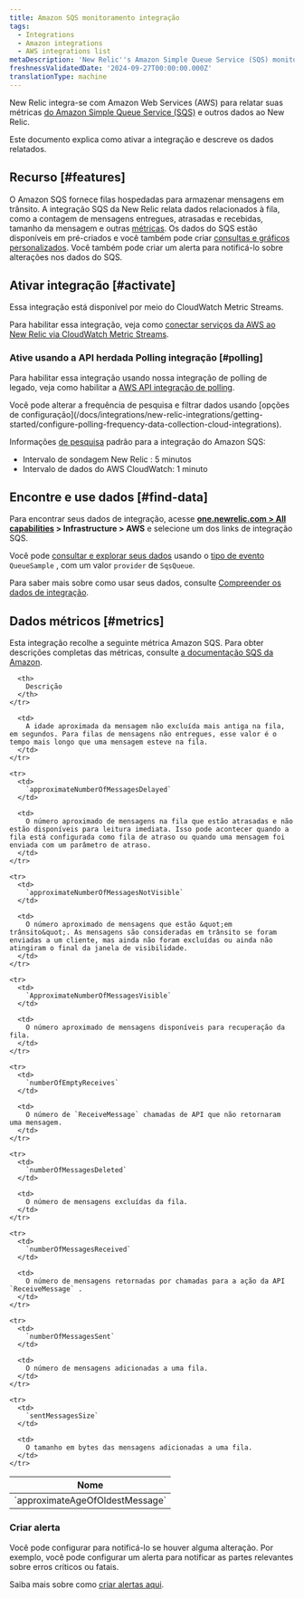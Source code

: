 ```yaml
---
title: Amazon SQS monitoramento integração
tags:
  - Integrations
  - Amazon integrations
  - AWS integrations list
metaDescription: 'New Relic''s Amazon Simple Queue Service (SQS) monitoring integration: what data it reports, and how to enable it.'
freshnessValidatedDate: '2024-09-27T00:00:00.000Z'
translationType: machine
---
```


New Relic integra-se com Amazon Web Services (AWS) para relatar suas métricas [do Amazon Simple Queue Service (SQS)](https://aws.amazon.com/sqs/) e outros dados ao New Relic.

Este documento explica como ativar a integração e descreve os dados relatados.

## Recurso [#features]

O Amazon SQS fornece filas hospedadas para armazenar mensagens em trânsito. A integração SQS da New Relic relata dados relacionados à fila, como a contagem de mensagens entregues, atrasadas e recebidas, tamanho da mensagem e outras [métricas](#metrics). Os dados do SQS estão disponíveis em <InlinePopover type="dashboards" />pré-criados e você também pode criar [consultas e gráficos personalizados](/docs/infrastructure/integrations-getting-started/getting-started/use-integration-data-new-relic-insights). Você também pode criar um alerta para notificá-lo sobre alterações nos dados do SQS.

## Ativar integração [#activate]

Essa integração está disponível por meio do CloudWatch Metric Streams.

Para habilitar essa integração, veja como [conectar serviços da AWS ao New Relic via CloudWatch Metric Streams](/docs/infrastructure/amazon-integrations/connect/aws-metric-stream-setup/).

### Ative usando a API herdada Polling integração [#polling]

Para habilitar essa integração usando nossa integração de polling de legado, veja como habilitar a [AWS API integração de polling](/docs/infrastructure/amazon-integrations/connect/connect-aws-new-relic-infrastructure-monitoring/).

<Callout variant="tip">
  Você pode alterar a frequência de pesquisa e filtrar dados usando [opções de configuração](/docs/integrations/new-relic-integrations/getting-started/configure-polling-frequency-data-collection-cloud-integrations).

  Informações [de pesquisa](/docs/infrastructure/amazon-integrations/aws-integrations-list/aws-polling-intervals-infrastructure-integrations) padrão para a integração do Amazon SQS:

  * Intervalo de sondagem New Relic : 5 minutos
  * Intervalo de dados do AWS CloudWatch: 1 minuto
</Callout>

## Encontre e use dados [#find-data]

Para encontrar seus dados de integração, acesse <DNT>**[one.newrelic.com &gt; All capabilities](https://one.newrelic.com/all-capabilities) &gt; Infrastructure &gt; AWS**</DNT> e selecione um dos links de integração SQS.

Você pode [consultar e explorar seus dados](/docs/using-new-relic/data/understand-data/query-new-relic-data) usando o [tipo de evento](/docs/data-apis/understand-data/new-relic-data-types/#event-data) `QueueSample` , com um valor `provider` de `SqsQueue`.

Para saber mais sobre como usar seus dados, consulte [Compreender os dados de integração](/docs/infrastructure/integrations/find-use-infrastructure-integration-data).

## Dados métricos [#metrics]

Esta integração recolhe a seguinte métrica Amazon SQS. Para obter descrições completas das métricas, consulte [a documentação SQS da Amazon](http://docs.aws.amazon.com/AmazonCloudWatch/latest/monitoring/sqs-metricscollected.html).

<table>
  <thead>
    <tr>
      <th width={360}>
        Nome
      </th>

      <th>
        Descrição
      </th>
    </tr>
  </thead>

  <tbody>
    <tr>
      <td>
        `approximateAgeOfOldestMessage`
      </td>

      <td>
        A idade aproximada da mensagem não excluída mais antiga na fila, em segundos. Para filas de mensagens não entregues, esse valor é o tempo mais longo que uma mensagem esteve na fila.
      </td>
    </tr>

    <tr>
      <td>
        `approximateNumberOfMessagesDelayed`
      </td>

      <td>
        O número aproximado de mensagens na fila que estão atrasadas e não estão disponíveis para leitura imediata. Isso pode acontecer quando a fila está configurada como fila de atraso ou quando uma mensagem foi enviada com um parâmetro de atraso.
      </td>
    </tr>

    <tr>
      <td>
        `approximateNumberOfMessagesNotVisible`
      </td>

      <td>
        O número aproximado de mensagens que estão &quot;em trânsito&quot;. As mensagens são consideradas em trânsito se foram enviadas a um cliente, mas ainda não foram excluídas ou ainda não atingiram o final da janela de visibilidade.
      </td>
    </tr>

    <tr>
      <td>
        `ApproximateNumberOfMessagesVisible`
      </td>

      <td>
        O número aproximado de mensagens disponíveis para recuperação da fila.
      </td>
    </tr>

    <tr>
      <td>
        `numberOfEmptyReceives`
      </td>

      <td>
        O número de `ReceiveMessage` chamadas de API que não retornaram uma mensagem.
      </td>
    </tr>

    <tr>
      <td>
        `numberOfMessagesDeleted`
      </td>

      <td>
        O número de mensagens excluídas da fila.
      </td>
    </tr>

    <tr>
      <td>
        `numberOfMessagesReceived`
      </td>

      <td>
        O número de mensagens retornadas por chamadas para a ação da API `ReceiveMessage` .
      </td>
    </tr>

    <tr>
      <td>
        `numberOfMessagesSent`
      </td>

      <td>
        O número de mensagens adicionadas a uma fila.
      </td>
    </tr>

    <tr>
      <td>
        `sentMessagesSize`
      </td>

      <td>
        O tamanho em bytes das mensagens adicionadas a uma fila.
      </td>
    </tr>
  </tbody>
</table>

### Criar alerta

Você pode configurar <InlinePopover type="alerts" />para notificá-lo se houver alguma alteração. Por exemplo, você pode configurar um alerta para notificar as partes relevantes sobre erros críticos ou fatais.

Saiba mais sobre como [criar alertas aqui](/docs/alerts-applied-intelligence/new-relic-alerts/get-started/your-first-nrql-condition/).